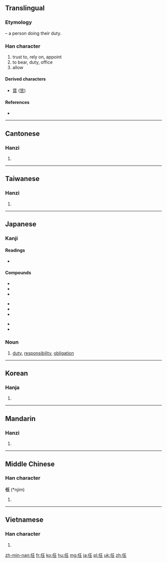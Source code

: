 {{also|仟|件}}
==Translingual==
{{stroke order|strokes=6}}

===Etymology===
{{Han compound|人|alt1=亻|t1=person|壬|ls=psc|c1=s|c2=p}} – a person doing their duty.

===Han character===
{{Han char|rn=9|rad=人|as=04|sn=6|four=2221<sub>4</sub>|canj=人竹土 (OHG)}}

# trust to, rely on, appoint
# to bear, duty, office
# allow

====Derived characters====
* [[賃]] ([[赁]])

====References====
* {{Han ref|kx=0094.240|dkj=00416|dj=0200.150|hdz=10122.060|uh=4EFB|ud=20219|bh=A5F4|bd=42484}}

----

==Cantonese==

===Hanzi===
{{yue-hanzi|jyut=|y=[[yam]]6}}

# {{defn|lang=yue|sort=人04}}

----
==Taiwanese==

===Hanzi===
{{yue-hanzi|jyut=|y=[[jen]]}}

# {{defn|lang=yue|sort=人04}}

----

==Japanese==

===Kanji===
{{ja-kanji|grade=5|rs=人04}}

====Readings====
* {{ja-readings|on=[[にん]] ('''[[nin]]'''), [[にむ]] (nimu), [[じん]] ('''[[Jin]]'''), [[じむ]] (jimu)|kun=[[まかせる]] (makaseru), [[になう]] (ninau), [[たえる]] (taeru)}}

====Compounds====
{{top3}}
* {{l|ja|sc=Jpan|責任|責任|tr=せきにん, sekinin}}
* {{l|ja|sc=Jpan|委任|委任|tr=いにん, inin}}
* {{l|ja|sc=Jpan|解任|解任|tr=かいにん, kainin}}
{{mid3}}
* {{l|ja|sc=Jpan|無責任|無責任|tr=むせきにん, musekinin}}
* {{l|ja|sc=Jpan|専任|専任|tr=せんにん, sennin}}
* {{l|ja|sc=Jpan|信任|信任|tr=しんにん, shinnin}}
{{mid3}}
* {{l|ja|sc=Jpan|任命|任命|tr=にんめい, ninmei}}
* {{l|ja|sc=Jpan|任務|任務|tr=にんむ, ninmu}}
{{bottom}}

===Noun===
{{ja-noun|k|hira=にん|rom=nin}}

# [[duty]], [[responsibility]], [[obligation]]

----

==Korean==

===Hanja===
{{ko-hanja|hangeul=임|rv=[[Im]]|mr=[[Im]]}}

# {{defn|lang=ko|sort=人04}}

----

==Mandarin==

===Hanzi===
{{cmn-hanzi|pin=[[rèn]] ([[ren4]])|wg=[[jen]]<sup>4</sup>}}

# {{defn|lang=cmn|sort=人04}}

----

==Middle Chinese==

===Han character===
'''任''' (*njim)<!--asterisk indicates that this character appears more than four times in the Tang Dynasty corpus of literature-->

# {{defn|lang=zhx-mid|sort=人04}}

----

==Vietnamese==

===Han character===
{{vi-hantu|[[nhiệm]], [[nhậm]], [[nhẩm]], [[nhầm]], [[nhâm]], [[nhăm]], [[nhặm]], [[vững]]|rs=人04}}

# {{defn|lang=vi|sort=人04}}

[[zh-min-nan:任]]
[[fr:任]]
[[ko:任]]
[[hu:任]]
[[mg:任]]
[[ja:任]]
[[pl:任]]
[[uk:任]]
[[zh:任]]